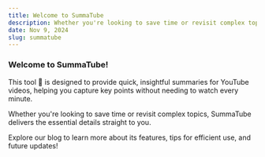 ```yaml
---
title: Welcome to SummaTube
description: Whether you're looking to save time or revisit complex topics, SummaTube delivers the essential details straight to you.
date: Nov 9, 2024
slug: summatube
---
```


### Welcome to SummaTube! 

This tool 🎥 is designed to provide quick, insightful summaries for YouTube videos, helping you capture key points without needing to watch every minute. 

Whether you're looking to save time or revisit complex topics, SummaTube delivers the essential details straight to you. 

Explore our blog to learn more about its features, tips for efficient use, and future updates!






